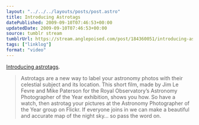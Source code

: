 ```yaml
---
layout: "../../../layouts/posts/post.astro"
title: Introducing Astrotags
datePublished: 2009-09-10T07:46:53+00:00
updatedDate: 2009-09-10T07:46:53+00:00
source: tumblr stream
tumblrUrl: https://stream.anglepoised.com/post/184360051/introducing-astrotags-astrotags-are-a-new-way
tags: ["linklog"]
format: "video"
---
```



<Vimeo id="https://vimeo.com/6469344" />

[Introducing astrotags][1].

> Astrotags are a new way to label your astronomy photos with their celestial subject and its location. This short film, made by Jim Le Fevre and Mike Paterson for the Royal Observatory&rsquo;s Astronomy Photographer of the Year exhibition, shows you how. So have a watch, then astrotag your pictures at the Astronomy Photographer of the Year group on Flickr. If everyone joins in we can make a beautiful and accurate map of the night sky&hellip; so pass the word on.

[1]: https://vimeo.com/6469344
